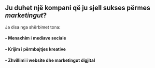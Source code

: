 ## Ju duhet një kompani që ju sjell sukses përmes **_marketingut_**?

Ja disa nga shërbimet tona:

 #### - Menaxhim i mediave sociale
 #### - Krijim i përmbajtjes kreative 
 #### - Zhvillimi i website dhe marketingut digjital